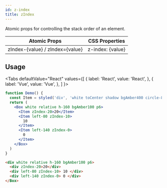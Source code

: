 ```yaml
---
id: z-index
title: zIndex
---
```



Atomic props for controlling the stack order of an element.

| Atomic Props                    | CSS Properties   |
| ------------------------------- | ---------------- |
| zIndex-{value} / zIndex={value} | z-index: {value} |

## Usage

<Tabs
defaultValue="React"
values={[
{ label: 'React', value: 'React', },
{ label: 'Vue', value: 'Vue', },
]
}>
<TabItem value="React">

```jsx live
function Demo() {
  const Item = styled('div', 'white toCenter shadow bgAmber400 circle-80 absolute')
  return (
    <Box white relative h-160 bgAmber100 p6>
      <Item zIndex-20>20</Item>
      <Item left-80 zIndex-10>
        10
      </Item>
      <Item left-140 zIndex-0>
        0
      </Item>
    </Box>
  )
}
```

</TabItem>
<TabItem value="Vue">

```html
<div white relative h-160 bgAmber100 p6>
  <div zIndex-20>20</div>
  <div left-80 zIndex-10> 10 </div>
  <div left-140 zIndex-0> 0 </div>
</Box>
```

</TabItem>
</Tabs>
